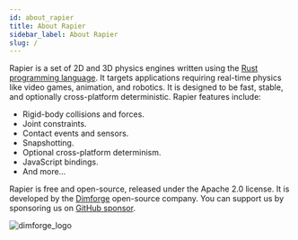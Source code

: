 ```yaml
---
id: about_rapier
title: About Rapier
sidebar_label: About Rapier
slug: /
---
```



Rapier is a set of 2D and 3D physics engines written using the [Rust programming language](https://www.rust-lang.org/).
It targets applications requiring real-time physics like video games, animation, and robotics. It is designed to be fast,
stable, and optionally cross-platform deterministic. Rapier features include:
- Rigid-body collisions and forces.
- Joint constraints.
- Contact events and sensors.
- Snapshotting.
- Optional cross-platform determinism.
- JavaScript bindings.
- And more…

Rapier is free and open-source, released under the Apache 2.0 license. It is developed by the [Dimforge](https://dimforge.com)
open-source company. You can support us by sponsoring us on [GitHub sponsor](https://github.com/sponsors/dimforge).

![dimforge_logo](https://www.dimforge.com/img/logo/logo_dimforge_full)